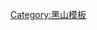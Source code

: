 {{Navbox
 | name = 黑山市镇
 | title = [[黑山市镇]]
 | state = {{{state<includeonly>|autocollapse</includeonly>}}}
 | listclass = hlist

 | image = [[File:Flag of Montenegro.svg|40px|黑山国旗]]

 | group1 = 首都市
 | list1 =
* [[波德戈里察首都市|波德戈里察]]

 | group2 = 王家旧都
 | list2 =
* [[采蒂涅王家旧都|采蒂涅]]

 | group3 = 市镇
 | list3 =
* [[安德里耶维察市镇|安德里耶维察]]
* [[巴尔市镇|巴尔]]
* [[贝拉内市镇|贝拉内]]
* [[比耶洛波列市镇|比耶洛波列]]
* [[布德瓦市镇|布德瓦]]
* [[达尼洛夫格勒市镇|达尼洛夫格勒]]
* [[古西涅市镇|古西涅]]
* [[新海尔采格市镇|新海尔采格]]
* [[科拉欣市镇|科拉欣]]
* [[科托尔市镇|科托尔]]
* [[莫伊科瓦茨市镇|莫伊科瓦茨]]
* [[尼克希奇市镇|尼克希奇]]
* [[佩特尼察市镇|佩特尼察]]
* [[普拉夫市镇|普拉夫]]
* [[普列夫利亚市镇|普列夫利亚]]
* [[普卢日内市镇|普卢日内]]
* [[罗扎耶市镇|罗扎耶]]
* [[沙夫尼克市镇|沙夫尼克]]
* [[蒂瓦特市镇|蒂瓦特]]
* [[圖齊市鎮|图齐]]
* [[乌尔齐尼市镇|乌尔齐尼]]
* [[扎布利亚克市镇|扎布利亚克]]

}}<noinclude>
{{collapsible option}}
[[Category:黑山模板]]
[[Category:黑山市镇| ]]
</noinclude>